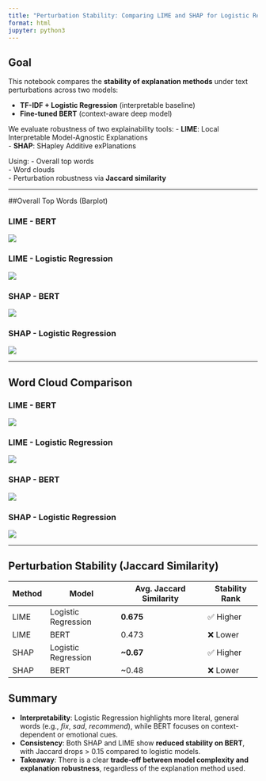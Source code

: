 ```yaml
---
title: "Perturbation Stability: Comparing LIME and SHAP for Logistic Regression and BERT"
format: html
jupyter: python3
---
```


## Goal

This notebook compares the **stability of explanation methods** under text perturbations across two models:

- **TF-IDF + Logistic Regression** (interpretable baseline)  
- **Fine-tuned BERT** (context-aware deep model)

We evaluate robustness of two explainability tools:
- **LIME**: Local Interpretable Model-Agnostic Explanations  
- **SHAP**: SHapley Additive exPlanations

Using:
- Overall top words  
- Word clouds  
- Perturbation robustness via **Jaccard similarity**

---

##Overall Top Words (Barplot)

### LIME - BERT
![](https://rain-shi.github.io/lime-nlp-stability/lime_bert_files/figure-html/cell-6-output-1.png)

### LIME - Logistic Regression
![](https://rain-shi.github.io/lime-nlp-stability/lime_logistics_files/figure-html/cell-5-output-1.png)

### SHAP - BERT
![](https://rain-shi.github.io/lime-nlp-stability/shap_bert_files/figure-html/cell-6-output-1.png)

### SHAP - Logistic Regression
![](https://rain-shi.github.io/lime-nlp-stability/shap_logistics_files/figure-html/cell-5-output-1.png)

---

## Word Cloud Comparison

### LIME - BERT
![](https://rain-shi.github.io/lime-nlp-stability/lime_bert_files/figure-html/cell-7-output-1.png)

### LIME - Logistic Regression
![](https://rain-shi.github.io/lime-nlp-stability/lime_logistics_files/figure-html/cell-6-output-1.png)

### SHAP - BERT
![](https://rain-shi.github.io/lime-nlp-stability/shap_bert_files/figure-html/cell-6-output-1.png)

### SHAP - Logistic Regression
![](https://rain-shi.github.io/lime-nlp-stability/shap_logistics_files/figure-html/cell-5-output-1.png)

---

## Perturbation Stability (Jaccard Similarity)

| Method | Model               | Avg. Jaccard Similarity | Stability Rank |
|--------|---------------------|--------------------------|----------------|
| LIME   | Logistic Regression | **0.675**                | ✅ Higher      |
| LIME   | BERT                | 0.473                    | ❌ Lower       |
| SHAP   | Logistic Regression | **~0.67**                | ✅ Higher      |
| SHAP   | BERT                | ~0.48                    | ❌ Lower       |

## Summary

- **Interpretability**: Logistic Regression highlights more literal, general words (e.g., *fix*, *sad*, *recommend*), while BERT focuses on context-dependent or emotional cues.
- **Consistency**: Both SHAP and LIME show **reduced stability on BERT**, with Jaccard drops > 0.15 compared to logistic models.
- **Takeaway**: There is a clear **trade-off between model complexity and explanation robustness**, regardless of the explanation method used.

